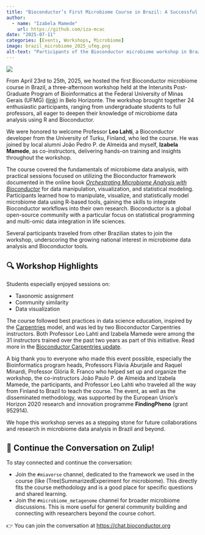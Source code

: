 ```yaml
---
title: "Bioconductor’s First Microbiome Course in Brazil: A Successful Workshop at UFMG in Belo Horizonte"
author: 
  - name: "Izabela Mamede"
    url: https://github.com/iza-mcac
date: "2025-07-11"
categories: [Events, Workshops, Microbiome]
image: brazil_microbiome_2025_ufmg.png
alt-text: "Participants of the Bioconductor microbiome workshop in Brazil gathered at UFMG"
---
```


![](brazil_microbiome_2025_ufmg.png){fig-alt="Participants of the Bioconductor microbiome workshop in Brazil gathered at UFMG" fig-align="center"}

From April 23rd to 25th, 2025, we hosted the first Bioconductor microbiome course in Brazil, a three-afternoon workshop held at the Interunits Post-Graduate Program of Bioinformatics at the Federal University of Minas Gerais (UFMG) ([link](https://www.pgbioinfo.icb.ufmg.br/index.php)) in Belo Horizonte. The workshop brought together 24 enthusiastic participants, ranging from undergraduate students to full professors, all eager to deepen their knowledge of microbiome data analysis using R and Bioconductor.

We were honored to welcome Professor **Leo Lahti**, a Bioconductor developer from the University of Turku, Finland, who led the course. He was joined by local alumni João Pedro P. de Almeida and myself, **Izabela Mamede**, as co-instructors, delivering hands-on training and insights throughout the workshop.

The course covered the fundamentals of microbiome data analysis, with practical sessions focused on utilizing the Bioconductor framework documented in the online book _[Orchestrating Microbiome Analysis with Bioconductor](https://microbiome.github.io/OMA/docs/devel/)_ for data manipulation, visualization, and statistical modeling. Participants learned how to manipulate, visualize, and statistically model microbiome data using R-based tools, gaining the skills to integrate Bioconductor workflows into their own research. Bioconductor is a global open-source community with a particular focus on statistical programming and multi-omic data integration in life sciences.

Several participants traveled from other Brazilian states to join the workshop, underscoring the growing national interest in microbiome data analysis and Bioconductor tools.

## 🔍 Workshop Highlights

Students especially enjoyed sessions on:

- Taxonomic assignment  
- Community similarity  
- Data visualization  

The course followed best practices in data science education, inspired by the [Carpentries](http://carpentries.org) model, and was led by two Bioconductor Carpentries instructors. Both Professor Leo Lahti and Izabela Mamede were among the 31 instructors trained over the past two years as part of this initiative. Read more in the [Bioconductor Carpentries update](https://blog.bioconductor.org/posts/2025-02-28-carpentries-update/).

A big thank you to everyone who made this event possible, especially the Bioinformatics program heads, Professors Flávia Aburjaile and Raquel Minardi, Professor Glória R. Franco who helped set up and organize the workshop, the co-instructors João Paulo P. de Almeida and Izabela Mamede, the participants, and Professor Leo Lahti who traveled all the way from Finland to Brazil to teach the course. The event, as well as the disseminated methodology, was supported by the European Union’s Horizon 2020 research and innovation programme **FindingPheno** (grant 952914).

We hope this workshop serves as a stepping stone for future collaborations and research in microbiome data analysis in Brazil and beyond.

## 💬 Continue the Conversation on Zulip!

To stay connected and continue the conversation:

- Join the `#miaverse` channel, dedicated to the framework we used in the course (like (Tree)SummarizedExperiment for microbiome). This directly fits the course methodology and is a good place for specific questions and shared learning.
- Join the `#microbiome_metagenome` channel for broader microbiome discussions. This is more useful for general community building and connecting with researchers beyond the course cohort.

👉 You can join the conversation at [https://chat.bioconductor.org](https://chat.bioconductor.org)
